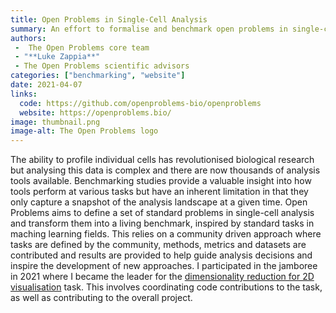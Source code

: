 ```yaml
---
title: Open Problems in Single-Cell Analysis
summary: An effort to formalise and benchmark open problems in single-cell genomics analysis
authors:
 -  The Open Problems core team
 - "**Luke Zappia**"
 - The Open Problems scientific advisors
categories: ["benchmarking", "website"]
date: 2021-04-07
links:
  code: https://github.com/openproblems-bio/openproblems
  website: https://openproblems.bio/
image: thumbnail.png
image-alt: The Open Problems logo
---
```


The ability to profile individual cells has revolutionised biological research but analysing this data is complex and there are now thousands of analysis tools available.
Benchmarking studies provide a valuable insight into how tools perform at various tasks but have an inherent limitation in that they only capture a snapshot of the analysis landscape at a given time.
Open Problems aims to define a set of standard problems in single-cell analysis and transform them into a living benchmark, inspired by standard tasks in maching learning fields.
This relies on a community driven approach where tasks are defined by the community, methods, metrics and datasets are contributed and results are provided to help guide analysis decisions and inspire the development of new approaches.
I participated in the jamboree in 2021 where I became the leader for the [dimensionality reduction for 2D visualisation](https://openproblems.bio/results/dimensionality_reduction/) task.
This involves coordinating code contributions to the task, as well as contributing to the overall project.
